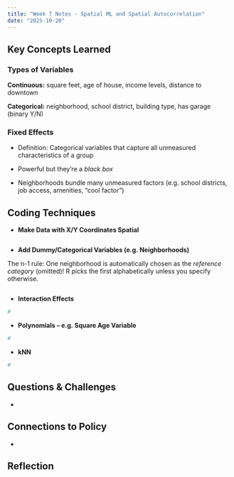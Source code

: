 ```yaml
---
title: "Week 7 Notes - Spatial ML and Spatial Autocorrelation"
date: "2025-10-20"
---
```


## Key Concepts Learned

### Types of Variables

**Continuous:** square feet, age of house, income levels, distance to downtown

**Categorical:** neighborhood, school district, building type, has garage (binary Y/N)

### Fixed Effects

-   Definition: Categorical variables that capture all unmeasured characteristics of a group

-   Powerful but they’re a *black box* 

-   Neighborhoods bundle many unmeasured factors (e.g. school districts, job access, amenities, "cool factor")

## Coding Techniques

-   **Make Data with X/Y Coordinates Spatial**

```r

```

-   **Add Dummy/Categorical Variables (e.g. Neighborhoods)**

The n-1 rule: One neighborhood is automatically chosen as the *reference category* (omitted)! R picks the first alphabetically unless you specify otherwise.

```r

```

-   **Interaction Effects**

```r
# 
```

-   **Polynomials – e.g. Square Age Variable**

```r
# 
```

-   **kNN**

```r
# 
```

## Questions & Challenges

-   

## Connections to Policy

-   

## Reflection
